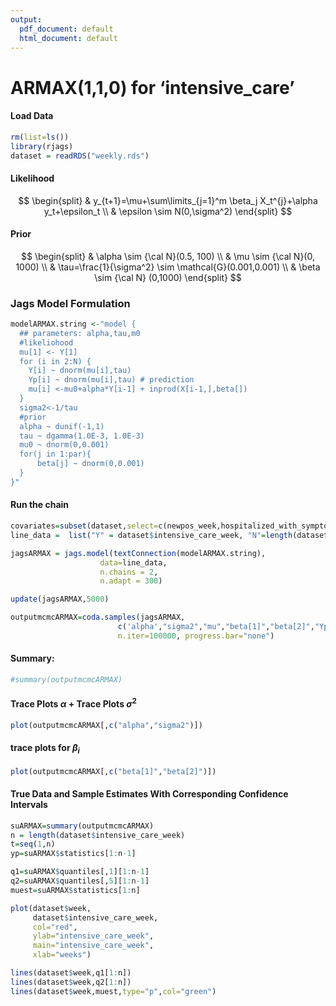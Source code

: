 ```yaml
---
output:
  pdf_document: default
  html_document: default
---
```


# ARMAX(1,1,0) for 'intensive_care'

#### Load Data

```r
rm(list=ls())
library(rjags)
dataset = readRDS("weekly.rds")
```

#### Likelihood

$$
\begin{split}
& y_{t+1}=\mu+\sum\limits_{j=1}^m \beta_j X_t^{j}+\alpha y_t+\epsilon_t \\
& \epsilon \sim N(0,\sigma^2)
\end{split}
$$

#### Prior

$$ 
\begin{split}
& \alpha \sim {\cal N}(0.5, 100) \\
& \mu \sim {\cal N}(0, 1000) \\
& \tau=\frac{1}{\sigma^2} \sim \mathcal{G}(0.001,0.001) \\
& \beta \sim    {\cal N} (0,1000)
\end{split}
$$

### Jags Model Formulation

```r
modelARMAX.string <-"model {
  ## parameters: alpha,tau,m0
  #likeliohood 
  mu[1] <- Y[1]
  for (i in 2:N) {
    Y[i] ~ dnorm(mu[i],tau)
    Yp[i] ~ dnorm(mu[i],tau) # prediction
    mu[i] <-mu0+alpha*Y[i-1] + inprod(X[i-1,],beta[])
  }
  sigma2<-1/tau
  #prior 
  alpha ~ dunif(-1,1)
  tau ~ dgamma(1.0E-3, 1.0E-3)
  mu0 ~ dnorm(0,0.001)
  for(j in 1:par){
      beta[j] ~ dnorm(0,0.001)
  }
}"
```

#### Run the chain

```r
covariates=subset(dataset,select=c(newpos_week,hospitalized_with_symptoms_week))
line_data =  list("Y" = dataset$intensive_care_week, "N"=length(dataset$intensive_care_week),"par" = ncol(covariates),"X"=covariates)

jagsARMAX = jags.model(textConnection(modelARMAX.string),
                    data=line_data,
                    n.chains = 2,
                    n.adapt = 300)

update(jagsARMAX,5000)

outputmcmcARMAX=coda.samples(jagsARMAX,
                        c('alpha',"sigma2","mu","beta[1]","beta[2]","Yp"),
                        n.iter=100000, progress.bar="none")

```

#### Summary:

```r
#summary(outputmcmcARMAX)
```

#### Trace Plots $\alpha$ + Trace Plots $\sigma^2$

```r
plot(outputmcmcARMAX[,c("alpha","sigma2")])

```

#### trace plots for $\beta_i$

```r
plot(outputmcmcARMAX[,c("beta[1]","beta[2]")])

```

#### True Data and Sample Estimates With Corresponding Confidence Intervals

```r
suARMAX=summary(outputmcmcARMAX)
n = length(dataset$intensive_care_week)
t=seq(1,n)
yp=suARMAX$statistics[1:n-1]

q1=suARMAX$quantiles[,1][1:n-1]
q2=suARMAX$quantiles[,5][1:n-1]
muest=suARMAX$statistics[1:n]

plot(dataset$week,
     dataset$intensive_care_week,
     col="red",
     ylab="intensive_care_week",
     main="intensive_care_week",
     xlab="weeks")

lines(dataset$week,q1[1:n])
lines(dataset$week,q2[1:n])
lines(dataset$week,muest,type="p",col="green")
```


